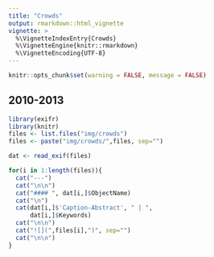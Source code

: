 ```yaml
---
title: "Crowds"
output: rmarkdown::html_vignette
vignette: >
  %\VignetteIndexEntry{Crowds}
  %\VignetteEngine{knitr::rmarkdown}
  %\VignetteEncoding{UTF-8}
---
```


```r
knitr::opts_chunk$set(warning = FALSE, message = FALSE)
```

## 2010-2013

```r
library(exifr)
library(knitr)
files <- list.files("img/crowds")
files <- paste("img/crowds/",files, sep="")

dat <- read_exif(files)

for(i in 1:length(files)){
  cat("---")
  cat("\n\n")
  cat("#### ", dat[i,]$ObjectName)
  cat("\n")
  cat(dat[i,]$'Caption-Abstract', " | ",
      dat[i,]$Keywords)
  cat("\n\n")
  cat("![](",files[i],")", sep="")
  cat("\n\n")
}
```




